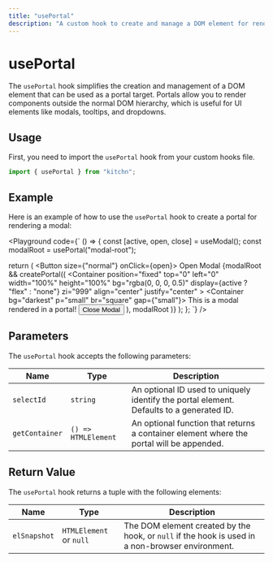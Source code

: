 ```yaml
---
title: "usePortal"
description: "A custom hook to create and manage a DOM element for rendering portals."
---
```



# usePortal

The `usePortal` hook simplifies the creation and management of a DOM element that can be used as a portal target. Portals allow you to render components outside the normal DOM hierarchy, which is useful for UI elements like modals, tooltips, and dropdowns.

## Usage

First, you need to import the `usePortal` hook from your custom hooks file.

```jsx
import { usePortal } from "kitchn";
```

## Example

Here is an example of how to use the `usePortal` hook to create a portal for rendering a modal:

<Playground
code={`
() => {
  const [active, open, close] = useModal();
  const modalRoot = usePortal("modal-root");

  return (
    <Container>
      <Button size={"normal"} onClick={open}>
        Open Modal
      </Button>
      {modalRoot && createPortal((
        <Container
          position="fixed"
          top="0"
          left="0"
          width="100%"
          height="100%"
          bg="rgba(0, 0, 0, 0.5)"
          display={active ? "flex" : "none"}
          zi="999"
          align="center"
          justify="center"
        >
          <Container bg="darkest" p="small" br="square" gap={"small"}>
            <Text>This is a modal rendered in a portal!</Text>
            <Button onClick={close}>Close Modal</Button>
          </Container>
        </Container>
      ),
      modalRoot
      )}
    </Container>
  );
};
`}
/>

## Parameters

The `usePortal` hook accepts the following parameters:

| Name           | Type                | Description
|----------------|---------------------|---------------------------------------------------
| `selectId`     | `string`            | An optional ID used to uniquely identify the portal element. Defaults to a generated ID.
| `getContainer` | `() => HTMLElement` | An optional function that returns a container element where the portal will be appended.

## Return Value

The `usePortal` hook returns a tuple with the following elements:

| Name         | Type                    | Description
|--------------|-------------------------|-----------------------------------------------------------
| `elSnapshot` | `HTMLElement` or `null` | The DOM element created by the hook, or `null` if the hook is used in a non-browser environment.
